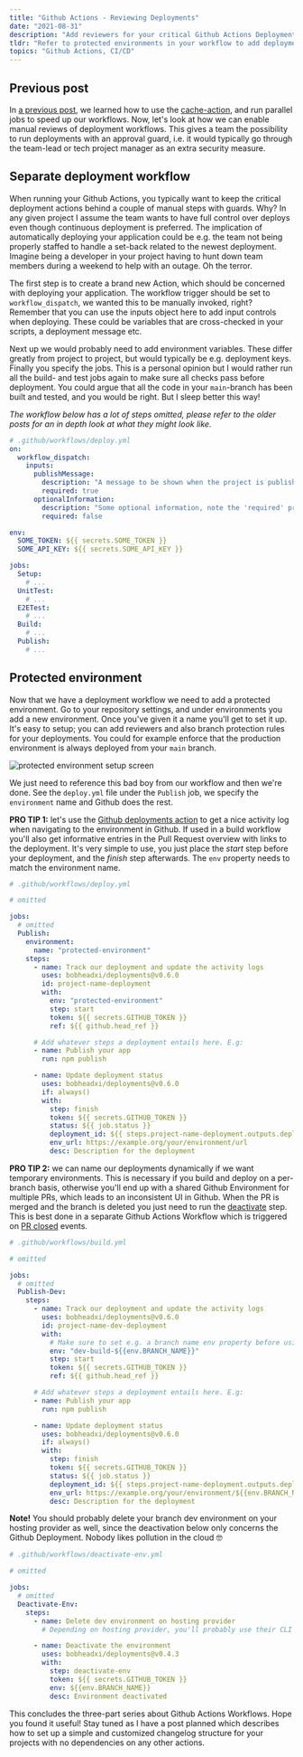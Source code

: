 ```yaml
---
title: "Github Actions - Reviewing Deployments"
date: "2021-08-31"
description: "Add reviewers for your critical Github Actions Deployments"
tldr: "Refer to protected environments in your workflow to add deployment guards"
topics: "Github Actions, CI/CD"
---
```


## Previous post

In [a previous post](/posts/github-actions-p2), we learned how to use the [cache-action](https://github.com/actions/cache), and run parallel jobs to speed up our workflows. Now, let's look at how we can enable manual reviews of deployment workflows. This gives a team the possibility to run deployments with an approval guard, i.e. it would typically go through the team-lead or tech project manager as an extra security measure.

## Separate deployment workflow

When running your Github Actions, you typically want to keep the critical deployment actions behind a couple of manual steps with guards. Why? In any given project I assume the team wants to have full control over deploys even though continuous deployment is preferred. The implication of automatically deploying your application could be e.g. the team not being properly staffed to handle a set-back related to the newest deployment. Imagine being a developer in your project having to hunt down team members during a weekend to help with an outage. Oh the terror.

The first step is to create a brand new Action, which should be concerned with deploying your application. The workflow trigger should be set to `workflow_dispatch`, we wanted this to be manually invoked, right? Remember that you can use the inputs object here to add input controls when deploying. These could be variables that are cross-checked in your scripts, a deployment message etc.

Next up we would probably need to add environment variables. These differ greatly from project to project, but would typically be e.g. deployment keys. Finally you specify the jobs. This is a personal opinion but I would rather run all the build- and test jobs again to make sure all checks pass before deployment. You could argue that all the code in your `main`-branch has been built and tested, and you would be right. But I sleep better this way! 

_The workflow below has a lot of steps omitted, please refer to the older posts for an in depth look at what they might look like._

```yaml
# .github/workflows/deploy.yml
on:
  workflow_dispatch:
    inputs:
      publishMessage:
        description: "A message to be shown when the project is published."
        required: true
      optionalInformation:
        description: "Some optional information, note the 'required' property which is set to false."
        required: false

env:
  SOME_TOKEN: ${{ secrets.SOME_TOKEN }}
  SOME_API_KEY: ${{ secrets.SOME_API_KEY }}

jobs:
  Setup:
    # ...
  UnitTest:
    # ...
  E2ETest:
    # ...
  Build:
    # ...
  Publish:
    # ...
```

## Protected environment

Now that we have a deployment workflow we need to add a protected environment. Go to your repository settings, and under environments you add a new environment. Once you've given it a name you'll get to set it up. It's easy to setup; you can add reviewers and also branch protection rules for your deployments. You could for example enforce that the production environment is always deployed from your `main` branch.

![protected environment setup screen](/images/github-actions-p3-configure.png)

We just need to reference this bad boy from our workflow and then we're done. See the `deploy.yml` file under the `Publish` job, we specify the `environment` name and Github does the rest. 

**PRO TIP 1:** let's use the [Github deployments action](https://github.com/bobheadxi/deployments#github-deployments-) to get a nice activity log when navigating to the environment in Github. If used in a build workflow you'll also get informative entries in the Pull Request overview with links to the deployment. It's very simple to use, you just place the _start_ step before your deployment, and the _finish_ step afterwards. The `env` property needs to match the environment name.

```yaml
# .github/workflows/deploy.yml

# omitted

jobs:
  # omitted
  Publish:
    environment:
      name: "protected-environment"
    steps:
      - name: Track our deployment and update the activity logs
        uses: bobheadxi/deployments@v0.6.0
        id: project-name-deployment
        with:
          env: "protected-environment"
          step: start
          token: ${{ secrets.GITHUB_TOKEN }}
          ref: ${{ github.head_ref }}

      # Add whatever steps a deployment entails here. E.g:
      - name: Publish your app
        run: npm publish

      - name: Update deployment status
        uses: bobheadxi/deployments@v0.6.0
        if: always()
        with:
          step: finish
          token: ${{ secrets.GITHUB_TOKEN }}
          status: ${{ job.status }}
          deployment_id: ${{ steps.project-name-deployment.outputs.deployment_id }}
          env_url: https://example.org/your/environment/url
          desc: Description for the deployment
```

**PRO TIP 2:** we can name our deployments dynamically if we want temporary environments. This is necessary if you build and deploy on a per-branch basis, otherwise you'll end up with a shared Github Environment for multiple PRs, which leads to an inconsistent UI in Github. When the PR is merged and the branch is deleted you just need to run the [deactivate](https://github.com/bobheadxi/deployments#step-deactivate-env) step. This is best done in a separate Github Actions Workflow which is triggered on [PR closed](https://docs.github.com/en/actions/reference/events-that-trigger-workflows#pull_request) events.

```yaml
# .github/workflows/build.yml

# omitted

jobs:
  # omitted
  Publish-Dev:
    steps:
      - name: Track our deployment and update the activity logs
        uses: bobheadxi/deployments@v0.6.0
        id: project-name-dev-deployment
        with:
          # Make sure to set e.g. a branch name env property before using it
          env: "dev-build-${{env.BRANCH_NAME}}"
          step: start
          token: ${{ secrets.GITHUB_TOKEN }}
          ref: ${{ github.head_ref }}

      # Add whatever steps a deployment entails here. E.g:
      - name: Publish your app
        run: npm publish

      - name: Update deployment status
        uses: bobheadxi/deployments@v0.6.0
        if: always()
        with:
          step: finish
          token: ${{ secrets.GITHUB_TOKEN }}
          status: ${{ job.status }}
          deployment_id: ${{ steps.project-name-deployment.outputs.deployment_id }}
          env_url: https://example.org/your/environment/${{env.BRANCH_NAME}}/url
          desc: Description for the deployment
```

**Note!** You should probably delete your branch dev environment on your hosting provider as well, since the deactivation below only concerns the Github Deployment. Nobody likes pollution in the cloud 🤓


```yaml
# .github/workflows/deactivate-env.yml

# omitted

jobs:
  # omitted
  Deactivate-Env:
    steps:
      - name: Delete dev environment on hosting provider
        # Depending on hosting provider, you'll probably use their CLI and run some delete command here

      - name: Deactivate the environment
        uses: bobheadxi/deployments@v0.4.3
        with:
          step: deactivate-env
          token: ${{ secrets.GITHUB_TOKEN }}
          env: ${{env.BRANCH_NAME}}
          desc: Environment deactivated

```

This concludes the three-part series about Github Actions Workflows. Hope you found it useful! Stay tuned as I have a post planned which describes how to set up a simple and customized changelog structure for your projects with no dependencies on any other actions.

